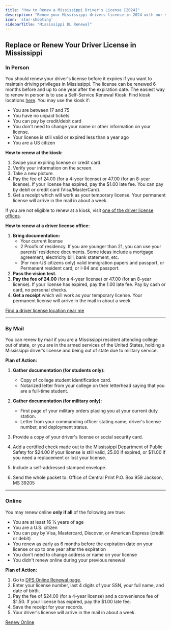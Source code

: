 ```yaml
---
title: "How to Renew a Mississippi Driver's License [2024]"
description: "Renew your Mississippi drivers license in 2024 with our simple, step-by-step guide. Find all the necessary requirements, forms, fees, and online renewal options to ensure a hassle-free experience. Stay legal and avoid fines - start your renewal process now!"
icon: 'star-shooting'
sidebarTitle: "Mississippi DL Renewal"
---
```


## Replace or Renew Your Driver License in Mississippi

### In Person

You should renew your driver's license before it expires if you want to maintain driving privileges in Mississippi. The license can be renewed 6 months before and up to one year after the expiration date. The easiest way to renew in person is to use a Self-Service Renewal Kiosk. Find kiosk locations [here](https://www.dps.state.ms.us/driver-services/new-drivers-license/license-renewal-kiosk-locations/). You may use the kiosk if:
- You are between 17 and 75
- You have no unpaid tickets
- You can pay by credit/debit card
- You don't need to change your name or other information on your license.
- Your license is still valid or expired less than a year ago
- You are a US citizen

**How to renew at the kiosk:**
1. Swipe your expiring license or credit card.
2. Verify your information on the screen.
3. Take a new picture.
4. Pay the fee of 24.00 (for a 4-year license) or 47.00 (for an 8-year license). If your license has expired, pay the $1.00 late fee. You can pay by debit or credit card (Visa/MasterCard).
5. Get a receipt which will work as your temporary license. Your permanent license will arrive in the mail in about a week.

If you are not eligible to renew at a kiosk, visit [one of the driver license offices](http://www.driverservicebureau.dps.ms.gov/Drivers/Driver_License_Locations).

**How to renew at a driver license office:**
1. **Bring documentation:**
   - Your current license
   - 2 Proofs of residency. If you are younger than 21, you can use your parents' residence documents. Some ideas include a mortgage agreement, electricity bill, bank statement, etc.
   - (For non-US citizens only) valid immigration papers and passport, or Permanent resident card, or I-94 and passport.
2. **Pass the vision test.**
3. **Pay the fee of 24.00** (for a 4-year license) or 47.00 (for an 8-year license). If your license has expired, pay the 1.00 late fee. Pay by cash or card, no personal checks.
4. **Get a receipt** which will work as your temporary license. Your permanent license will arrive in the mail in about a week.

[Find a driver license location near me](http://www.driverservicebureau.dps.ms.gov/Drivers/Driver_License_Locations)

---

### By Mail

You can renew by mail if you are a Mississippi resident attending college out of state, or you are in the armed services of the United States, holding a Mississippi driver’s license and being out of state due to military service.

**Plan of Action:**
1. **Gather documentation (for students only):**
   - Copy of college student identification card.
   - Notarized letter from your college on their letterhead saying that you are a full-time student.

2. **Gather documentation (for military only):**
   - First page of your military orders placing you at your current duty station.
   - Letter from your commanding officer stating name, driver's license number, and deployment status.
 
3. Provide a copy of your driver's license or social security card.
4. Add a certified check made out to the Mississippi Department of Public Safety for $24.00 if your license is still valid, 25.00 if expired, or $11.00 if you need a replacement or lost your license.
5. Include a self-addressed stamped envelope.
6. Send the whole packet to:
Office of Central Print P.O. Box 958 Jackson, MS 39205


---

### Online

You may renew online **only if all** of the following are true:
- You are at least 16 ½ years of age
- You are a U.S. citizen
- You can pay by Visa, Mastercard, Discover, or American Express (credit or debit)
- You renew as early as 6 months before the expiration date on your license or up to one year after the expiration
- You don't need to change address or name on your license
- You didn't renew online during your previous renewal

**Plan of Action:**
1. Go to [DPS Online Renewal page](https://www.ms.gov/dps/license_renewal/License).
2. Enter your license number, last 4 digits of your SSN, your full name, and date of birth.
3. Pay the fee of $24.00 (for a 4-year license) and a convenience fee of $1.50. If your license has expired, pay the $1.00 late fee.
4. Save the receipt for your records.
5. Your driver's license will arrive in the mail in about a week.

[Renew Online](https://www.ms.gov/dps/license_renewal/License)